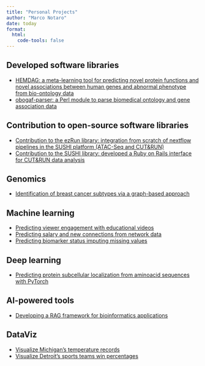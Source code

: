 ```yaml
---
title: "Personal Projects"
author: "Marco Notaro"
date: today
format:
  html:
    code-tools: false
---
```


## Developed software libraries

- [HEMDAG: a meta-learning tool for predicting novel protein functions and novel associations between human genes and abnormal phenotype from bio-ontology data](https://hemdag.readthedocs.io/en/latest/)
- [obogaf-parser: a Perl module to parse biomedical ontology and gene association data](https://obogaf-parser.readthedocs.io/en/latest/)


## Contribution to open-source software libraries

- [Contribution to the ezRun library: integration from scratch of nextflow pipelines in the SUSHI platform (ATAC-Seq and CUT\&RUN)](https://github.com/uzh/ezRun/commits?author=marconotaro)
- [Contribution to the SUSHI library: developed a Ruby on Rails interface for CUT&RUN data analysis](https://github.com/uzh/sushi/commits?author=marconotaro)


## Genomics

- [Identification of breast cancer subtypes via a graph-based approach](cancer-subtypes.qmd)


## Machine learning

- [Predicting viewer engagement with educational videos](ml-video.ipynb)
- [Predicting salary and new connections from network data](ml-graph.ipynb)
- [Predicting biomarker status imputing missing values](r4_predict_erstatus.ipynb)


## Deep learning

- [Predicting protein subcellular localization from aminoacid sequences with PyTorch](cnn_vs_fnn.ipynb)


## AI-powered tools

- [Developing a RAG framework for bioinformatics applications](https://github.com/marconotaro/llm-sib)


## DataViz

- [Visualize Michigan's temperature records](weather-records.ipynb)
- [Visualize Detroit's sports teams win percentages](detroit-wiki.ipynb)

